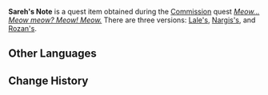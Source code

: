 {{Item Infobox
|id           = 101948; 101949; 101950
|image        = Item Notice Paper.png
|type         = Quest Items
|description  = [[Lale]] Version:<br />This time, we are looking for a kitten named Lale with black and white fur. If you wish to call for Lale's attention in cat language, you need to say "Meow, meow meow meow, meow—" with the tone going downward then upward, before ending on an even higher note.<br /><br />[[Nargis]] Version:<br />This time, we are looking for a kitten named Nargis with dark-gray fur. To call for Nargis's attention in cat language, you need to say "Meow! Meow meow, meow." Stress the first meow, and be quick while saying the following meows.<br /><br />[[Rozan]] Version:<br />This time, we are looking for a kitten named Rozan with gray and black stripes. To call for its attention in cat language, you should say "Meow meow meow, meow meow meow." Say it quickly with no elongation.
|source1      = Obtained during [[Meow... Meow meow? Meow! Meow.]]
}}
'''Sareh's Note''' is a quest item obtained during the [[Commission]] quest ''[[Meow... Meow meow? Meow! Meow.]]'' There are three versions: [[Meow... Meow meow? Meow! Meow.#Lale Version|Lale's]], [[Meow... Meow meow? Meow! Meow.#Nargis Version|Nargis's]], and [[Meow... Meow meow? Meow! Meow.#Rozan Version|Rozan's]].

==Other Languages==
{{Other Languages
|default_hidden = 1
|en      = Sareh's Note
|zhs     = 莎莉的便签
|zhs_rm  = Shālì de Biànqiān
|zht     = 莎莉的便條
|zht_rm  = Shālì de Biàntiáo
|ja      = サリーの便箋
|ja_rm   = Sarii no Binsen
|ko      = 사레의 메모
|ko_rm   = Sare-ui Memo
|es      = Anotaciones de Sareh
|fr      = Note de Sareh
|ru      = Записка Саре
|th      = กระดาษโน้ตของ Sareh
|th_rm   = 
|vi      = Ghi Chú Của Sareh
|de      = Sarehs Notiz
|id      = Memo dari Sareh
|pt      = Nota da Sareh
|tr      = Sareh'in Notu
|it      = Appunti di Sareh
}}

==Change History==
{{Change History|3.0}}